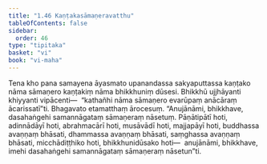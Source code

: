 ```yaml
---
title: "1.46 Kaṇṭakasāmaṇeravatthu"
tableOfContents: false
sidebar:
  order: 46
type: "tipitaka"
basket: "vi"
book: "vi-maha"
---
```



<DynamicBreadcrumb />

<Paragraph number="481" book="vi-maha">
Tena kho pana samayena āyasmato upanandassa sakyaputtassa kaṇṭako nāma sāmaṇero kaṇṭakiṃ nāma bhikkhuniṃ dūsesi. Bhikkhū ujjhāyanti khiyyanti vipācenti—  “kathañhi nāma sāmaṇero evarūpaṃ anācāraṃ ācarissatī”ti. Bhagavato etamatthaṃ ārocesuṃ. “Anujānāmi, bhikkhave, dasahaṅgehi samannāgataṃ sāmaṇeraṃ nāsetuṃ. Pāṇātipātī hoti, adinnādāyī hoti, abrahmacārī hoti, musāvādī hoti, majjapāyī hoti, buddhassa avaṇṇaṃ bhāsati, dhammassa avaṇṇaṃ bhāsati, saṃghassa avaṇṇaṃ bhāsati, micchādiṭṭhiko hoti, bhikkhunidūsako hoti—  anujānāmi, bhikkhave, imehi dasahaṅgehi samannāgataṃ sāmaṇeraṃ nāsetun”ti.
</Paragraph>